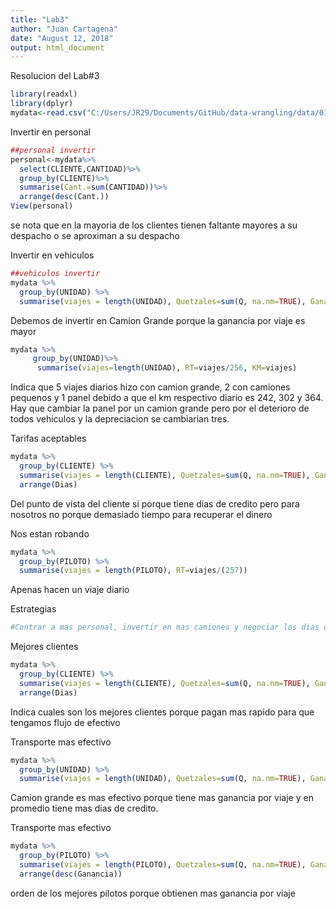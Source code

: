 ```yaml
---
title: "Lab3"
author: "Juan Cartagena"
date: "August 12, 2018"
output: html_document
---
```

Resolucion del Lab#3

```r
library(readxl)
library(dplyr)
mydata<-read.csv("C:/Users/JR29/Documents/GitHub/data-wrangling/data/01/tabla_completa.csv")
```

Invertir en personal
``` r
##personal invertir
personal<-mydata%>%
  select(CLIENTE,CANTIDAD)%>%
  group_by(CLIENTE)%>%
  summarise(Cant.=sum(CANTIDAD))%>%
  arrange(desc(Cant.))
View(personal)
```
se nota que en la mayoria de los clientes tienen faltante mayores a su despacho o se aproximan a su despacho

Invertir en vehiculos
```r
##vehiculos invertir
mydata %>% 
  group_by(UNIDAD) %>% 
  summarise(viajes = length(UNIDAD), Quetzales=sum(Q, na.nm=TRUE), Ganancia=Quetzales/viajes)
```
Debemos de invertir en Camion Grande porque la ganancia por viaje es mayor

```r
mydata %>%
     group_by(UNIDAD)%>%
      summarise(viajes=length(UNIDAD), RT=viajes/256, KM=viajes)
```
Indica que 5 viajes diarios hizo con camion grande, 2 con camiones pequenos y 1 panel debido a que el km respectivo diario es 242, 302 y 364. Hay que cambiar la panel por un camion grande pero por el deterioro de todos vehiculos y la depreciacion se cambiarian tres. 


Tarifas aceptables
```r
mydata %>% 
  group_by(CLIENTE) %>% 
  summarise(viajes = length(CLIENTE), Quetzales=sum(Q, na.nm=TRUE), Ganancia=Quetzales/viajes, Credit=sum(CREDITO,na.nm=TRUE), Dias=Credit/viajes)%>%
  arrange(Dias)
```
Del punto de vista del cliente si porque tiene dias de credito pero para nosotros no porque demasiado tiempo para recuperar el dinero


Nos estan robando 
```r
mydata %>% 
  group_by(PILOTO) %>% 
  summarise(viajes = length(PILOTO), RT=viajes/(257))
```
Apenas hacen un viaje diario


Estrategias
```r
#Contrar a mas personal, invertir en mas camiones y negociar los dias de creditos con los clientes o determinar fechas de pagos para que todos los meses tengamos flujo de efectivo
```

Mejores clientes
```r
mydata %>% 
  group_by(CLIENTE) %>% 
  summarise(viajes = length(CLIENTE), Quetzales=sum(Q, na.nm=TRUE), Ganancia=Quetzales/viajes, Credit=sum(CREDITO,na.nm=TRUE), Dias=Credit/viajes)%>%
  arrange(Dias)
```
Indica cuales son los mejores clientes porque pagan mas rapido para que tengamos flujo de efectivo


Transporte mas efectivo
```r
mydata %>% 
  group_by(UNIDAD) %>% 
  summarise(viajes = length(UNIDAD), Quetzales=sum(Q, na.nm=TRUE), Ganancia=Quetzales/viajes, Credit=sum(CREDITO,na.nm=TRUE))
```
Camion grande es mas efectivo porque tiene mas ganancia por viaje y en promedio tiene mas dias de credito.

Transporte mas efectivo
```r
mydata %>% 
  group_by(PILOTO) %>% 
  summarise(viajes = length(PILOTO), Quetzales=sum(Q, na.nm=TRUE), Ganancia=Quetzales/viajes)%>%
  arrange(desc(Ganancia))
```
orden de los mejores pilotos porque obtienen mas ganancia por viaje
